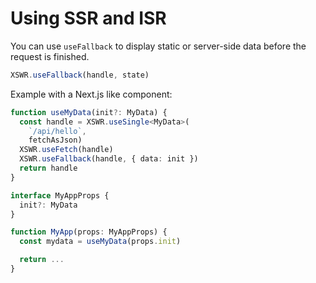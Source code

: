 # Using SSR and ISR

You can use `useFallback` to display static or server-side data before the request is finished.

```typescript
XSWR.useFallback(handle, state) 
```

Example with a Next.js like component:

```typescript
function useMyData(init?: MyData) {
  const handle = XSWR.useSingle<MyData>(
    `/api/hello`, 
    fetchAsJson)
  XSWR.useFetch(handle)
  XSWR.useFallback(handle, { data: init })
  return handle
}

interface MyAppProps {
  init?: MyData
}

function MyApp(props: MyAppProps) {
  const mydata = useMyData(props.init)

  return ...
}
```